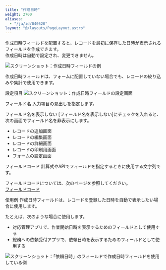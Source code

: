 ```yaml
---
title: "作成日時"
weight: 2700
aliases:
  - "/ja/id/040520"
layout: "@/layouts/PageLayout.astro"
---
```




作成日時フィールドを配置すると、レコードを最初に保存した日時が表示されるフィールドを作成できます。  
作成日時は自動で設定され、変更できません。

<Img src="/k/kintone/img-ja/created_datetime_01.png" alt="スクリーンショット：作成日時フィールドの例" />

<Note>

作成日時フィールドは、フォームに配置していない場合でも、レコードの絞り込みや集計で使用できます。

</Note>

<Heading id="form_parts_created_datetime_20">設定項目</Heading>
<Img src="/k/kintone/img-ja/created_datetime_03.png" alt="スクリーンショット：作成日時フィールドの設定画面" />

<Heading level={3} id="form_parts_created_datetime_2010">フィールド名</Heading>
入力項目の見出しを指定します。

<Heading level={3} id="form_parts_created_datetime_2020">フィールド名を表示しない</Heading>
[フィールド名を表示しない]にチェックを入れると、次の画面でフィールド名を非表示にします。

* レコードの追加画面
* レコードの編集画面
* レコードの詳細画面
* レコードの印刷用画面
* フォームの設定画面

<Heading level={3} id="form_parts_created_datetime_2030">フィールドコード</Heading>
計算式やAPIでフィールドを指定するときに使用する文字列です。

<Note>

フィールドコードについては、次のページを参照してください。  
[フィールドコード](/k/ja/id/040504.html)

</Note>

<Heading id="form_parts_created_datetime_10">使用例</Heading>
作成日時フィールドは、レコードを登録した日時を自動で表示したい場合に使用します。

たとえば、次のような場合に使用します。

* 対応管理アプリで、作業開始日時を表示するためのフィールドとして使用する
* 総務への依頼受付アプリで、依頼日時を表示するためのフィールドとして使用する

<Img src="/k/kintone/img-ja/created_datetime_02.png" alt="スクリーンショット：「依頼日時」のフィールドで作成日時フィールドを使用している例" />
